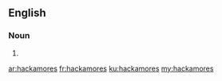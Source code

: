 ==English==

===Noun===
{{head|en|plural}}

# {{plural of|hackamore|lang=en}}

[[ar:hackamores]]
[[fr:hackamores]]
[[ku:hackamores]]
[[my:hackamores]]